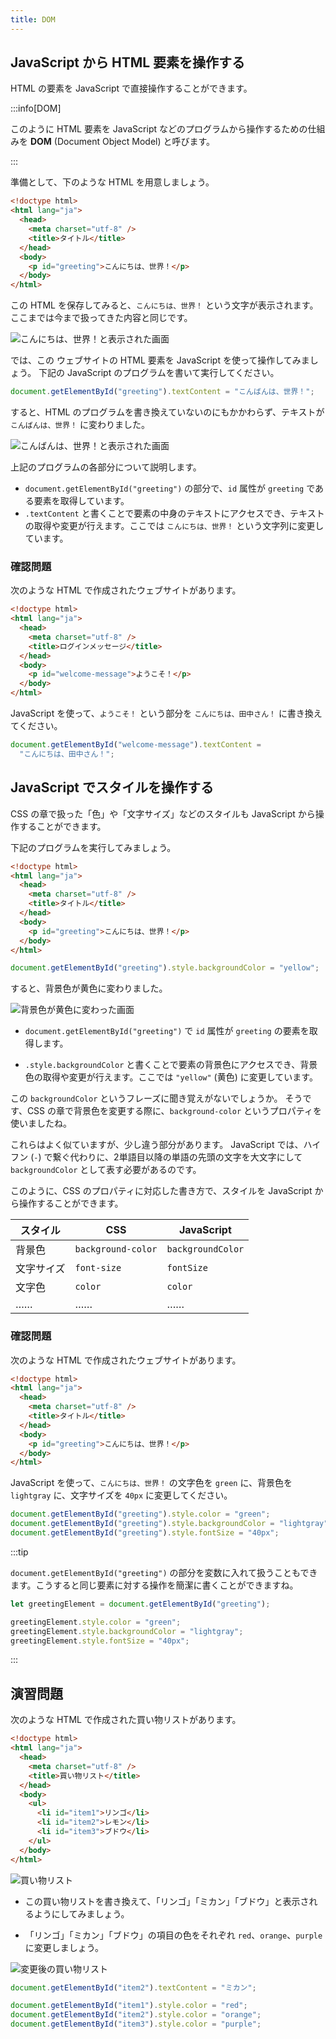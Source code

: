 ```yaml
---
title: DOM
---
```


## JavaScript から HTML 要素を操作する

HTML の要素を JavaScript で直接操作することができます。

:::info[DOM]

このように HTML 要素を JavaScript などのプログラムから操作するための仕組みを **<Term>DOM</Term>** (Document Object Model) と呼びます。

:::

準備として、下のような HTML を用意しましょう。

```html title="HTML のプログラム"
<!doctype html>
<html lang="ja">
  <head>
    <meta charset="utf-8" />
    <title>タイトル</title>
  </head>
  <body>
    <p id="greeting">こんにちは、世界！</p>
  </body>
</html>
```

この HTML を保存してみると、`こんにちは、世界！` という文字が表示されます。
ここまでは今まで扱ってきた内容と同じです。

![こんにちは、世界！と表示された画面](./before-change.jpg)

では、この ウェブサイトの HTML 要素を JavaScript を使って操作してみましょう。
下記の JavaScript のプログラムを書いて実行してください。

```js
document.getElementById("greeting").textContent = "こんばんは、世界！";
```

<ViewSource url={import.meta.url} path="_samples/get-element-by-id" />

すると、HTML のプログラムを書き換えていないのにもかかわらず、テキストが `こんばんは、世界！` に変わりました。

![こんばんは、世界！と表示された画面](./changed-by-dom.jpg)

上記のプログラムの各部分について説明します。

- `document.getElementById("greeting")` の部分で、`id` 属性が `greeting` である要素を取得しています。
- `.textContent` と書くことで要素の中身のテキストにアクセスでき、テキストの取得や変更が行えます。ここでは `こんにちは、世界！` という文字列に変更しています。

### 確認問題

次のような HTML で作成されたウェブサイトがあります。

```html
<!doctype html>
<html lang="ja">
  <head>
    <meta charset="utf-8" />
    <title>ログインメッセージ</title>
  </head>
  <body>
    <p id="welcome-message">ようこそ！</p>
  </body>
</html>
```

JavaScript を使って、`ようこそ！` という部分を `こんにちは、田中さん！` に書き換えてください。

<Answer title="ウェルカムメッセージの書き換え">

```js
document.getElementById("welcome-message").textContent =
  "こんにちは、田中さん！";
```

<ViewSource url={import.meta.url} path="_samples/change-welcome-message" />

</Answer>

## JavaScript でスタイルを操作する

CSS の章で扱った「色」や「文字サイズ」などのスタイルも JavaScript から操作することができます。

下記のプログラムを実行してみましょう。

```html
<!doctype html>
<html lang="ja">
  <head>
    <meta charset="utf-8" />
    <title>タイトル</title>
  </head>
  <body>
    <p id="greeting">こんにちは、世界！</p>
  </body>
</html>
```

```js
document.getElementById("greeting").style.backgroundColor = "yellow";
```

<ViewSource url={import.meta.url} path="_samples/css" />

すると、背景色が黄色に変わりました。

![背景色が黄色に変わった画面](./change-style.jpg)

- `document.getElementById("greeting")` で `id` 属性が `greeting` の要素を取得します。

- `.style.backgroundColor` と書くことで要素の背景色にアクセスでき、背景色の取得や変更が行えます。ここでは `"yellow"` (黄色) に変更しています。

この `backgroundColor` というフレーズに聞き覚えがないでしょうか。
そうです、CSS の章で背景色を変更する際に、`background-color` という<Term type="cssProperty">プロパティ</Term>を使いましたね。

これらはよく似ていますが、少し違う部分があります。
JavaScript では、ハイフン (`-`) で繋ぐ代わりに、2単語目以降の単語の先頭の文字を大文字にして `backgroundColor` として表す必要があるのです。

このように、CSS の<Term type="cssProperty">プロパティ</Term>に対応した書き方で、スタイルを JavaScript から操作することができます。

| スタイル   | CSS                | JavaScript        |
| ---------- | ------------------ | ----------------- |
| 背景色     | `background-color` | `backgroundColor` |
| 文字サイズ | `font-size`        | `fontSize`        |
| 文字色     | `color`            | `color`           |
| ……         | ……                 | ……                |

### 確認問題

次のような HTML で作成されたウェブサイトがあります。

```html
<!doctype html>
<html lang="ja">
  <head>
    <meta charset="utf-8" />
    <title>タイトル</title>
  </head>
  <body>
    <p id="greeting">こんにちは、世界！</p>
  </body>
</html>
```

JavaScript を使って、`こんにちは、世界！` の文字色を `green` に、背景色を `lightgray` に、文字サイズを `40px` に変更してください。

<Answer title="スタイルの変更">

```js
document.getElementById("greeting").style.color = "green";
document.getElementById("greeting").style.backgroundColor = "lightgray";
document.getElementById("greeting").style.fontSize = "40px";
```

<ViewSource url={import.meta.url} path="_samples/change-style" />

</Answer>

:::tip

`document.getElementById("greeting")` の部分を変数に入れて扱うこともできます。こうすると同じ要素に対する操作を簡潔に書くことができますね。

```js
let greetingElement = document.getElementById("greeting");

greetingElement.style.color = "green";
greetingElement.style.backgroundColor = "lightgray";
greetingElement.style.fontSize = "40px";
```

:::

## 演習問題

次のような HTML で作成された買い物リストがあります。

```html
<!doctype html>
<html lang="ja">
  <head>
    <meta charset="utf-8" />
    <title>買い物リスト</title>
  </head>
  <body>
    <ul>
      <li id="item1">リンゴ</li>
      <li id="item2">レモン</li>
      <li id="item3">ブドウ</li>
    </ul>
  </body>
</html>
```

![買い物リスト](./shopping-list.png)

- この買い物リストを書き換えて、「リンゴ」「ミカン」「ブドウ」と表示されるようにしてみましょう。

- 「リンゴ」「ミカン」「ブドウ」の項目の色をそれぞれ `red`、`orange`、`purple` に変更しましょう。

![変更後の買い物リスト](./changed-shopping-list.png)

<Answer title="買い物リストの書き換え">

```js
document.getElementById("item2").textContent = "ミカン";

document.getElementById("item1").style.color = "red";
document.getElementById("item2").style.color = "orange";
document.getElementById("item3").style.color = "purple";
```

<ViewSource url={import.meta.url} path="_samples/change-shopping-memo" />

</Answer>
